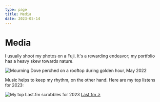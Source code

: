 ```yaml
---
type: page
title: Media
date: 2023-05-14
---
```


# Media

I usually shoot my photos on a Fuji. It's a rewarding endeavor; my portfolio has a heavy skew towards nature.


<Image
  src="https://i.ibb.co/ZgQqMyk/bird-roof-min.jpg"
  alt="Mourning Dove perched on a rooftop during golden hour, May 2022"
  width={1125}
  height={750}
  priority
  className="next-image"
/>

Music helps to keep my rhythm, on the other hand. Here are my top listens for 2023:

<Image
  src="/images/grid_2023.jpeg"
  alt="My top Last.fm scrobbles for 2023"
  width={1125}
  height={1125}
  priority
  className="next-image"
/>
[Last.fm ↗ ](https://www.last.fm/user/batouttahellcat)
